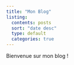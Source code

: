 ```yaml
---
title: "Mon Blog"
listing:
  contents: posts
  sort: "date desc"
  type: default
  categories: true
---
```


Bienvenue sur mon blog !
